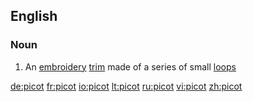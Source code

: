 ==English==

===Noun===
{{wikipedia}}
{{en-noun}}

# An [[embroidery]] [[trim]] made of a series of small [[loop]]s

[[de:picot]]
[[fr:picot]]
[[io:picot]]
[[lt:picot]]
[[ru:picot]]
[[vi:picot]]
[[zh:picot]]
